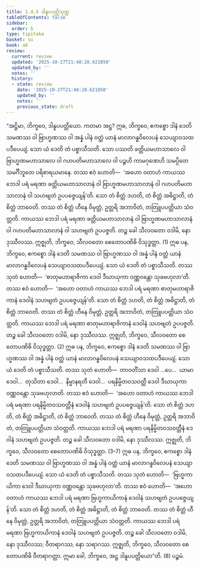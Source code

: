 ```yaml
---
title: 1.4.5 ဒါနူပပတ္တိသုတ္တ
tableOfContents: false
sidebar:
  order: 5
type: tipitaka
basket: su
book: a8
review:
  current: review
  updated: '2025-10-27T21:48:28.621850'
  updated_by: ''
  notes: ''
  history:
  - state: review
    date: '2025-10-27T21:48:28.621850'
    updated_by: ''
    notes: ''
    previous_state: draft
---
```



<ReviewStatus review={frontmatter.review} showDetails={true} />

<HypothesisAnnotation frontmatter={frontmatter} />

<DynamicBreadcrumb />

<Division number="35" book="a8" e="ch" v="17" p="70">

<Paragraph number="340" book="a8">
“အဋ္ဌိမာ, ဘိက္ခဝေ, ဒါနူပပတ္တိယော. ကတမာ အဋ္ဌ? ဣဓ, ဘိက္ခဝေ, ဧကစ္စော ဒါနံ ဒေတိ သမဏဿ ဝါ ဗြာဟ္မဏဿ ဝါ အန္နံ ပါနံ ဝတ္ထံ ယာနံ မာလာဂန္ဓဝိလေပနံ သေယျာဝသထပဒီပေယျံ. သော ယံ ဒေတိ တံ ပစ္စာသီသတိ. သော ပဿတိ ခတ္တိယမဟာသာလေ ဝါ ဗြာဟ္မဏမဟာသာလေ ဝါ ဂဟပတိမဟာသာလေ ဝါ ပဉ္စဟိ ကာမဂုဏေဟိ သမပ္ပိတေ သမင်္ဂီဘူတေ ပရိစာရယမာနေ. တဿ ဧဝံ ဟောတိ—  ‘အဟော ဝတာဟံ ကာယဿ ဘေဒါ ပရံ မရဏာ ခတ္တိယမဟာသာလာနံ ဝါ ဗြာဟ္မဏမဟာသာလာနံ ဝါ ဂဟပတိမဟာသာလာနံ ဝါ သဟဗျတံ ဥပပဇ္ဇေယျန်’တိ. သော တံ စိတ္တံ ဒဟတိ, တံ စိတ္တံ အဓိဋ္ဌာတိ, တံ စိတ္တံ ဘာဝေတိ. တဿ တံ စိတ္တံ ဟီနေ ဝိမုတ္တံ, ဥတ္တရိ အဘာဝိတံ, တတြူပပတ္တိယာ သံဝတ္တတိ. ကာယဿ ဘေဒါ ပရံ မရဏာ ခတ္တိယမဟာသာလာနံ ဝါ ဗြာဟ္မဏမဟာသာလာနံ ဝါ ဂဟပတိမဟာသာလာနံ ဝါ သဟဗျတံ ဥပပဇ္ဇတိ. တဉ္စ ခေါ သီလဝတော ဝဒါမိ, နော ဒုဿီလဿ. ဣဇ္ဈတိ, ဘိက္ခဝေ, သီလဝတော စေတောပဏိဓိ ဝိသုဒ္ဓတ္တာ. (1)
</Paragraph>

<Paragraph number="341" book="a8">
ဣဓ ပန, ဘိက္ခဝေ, ဧကစ္စော ဒါနံ ဒေတိ သမဏဿ ဝါ ဗြာဟ္မဏဿ ဝါ အန္နံ ပါနံ ဝတ္ထံ ယာနံ မာလာဂန္ဓဝိလေပနံ သေယျာဝသထပဒီပေယျံ. သော ယံ ဒေတိ တံ ပစ္စာသီသတိ. တဿ သုတံ ဟောတိ—  ‘စာတုမဟာရာဇိကာ ဒေဝါ ဒီဃာယုကာ ဝဏ္ဏဝန္တော သုခဗဟုလာ’တိ. တဿ ဧဝံ ဟောတိ—  ‘အဟော ဝတာဟံ ကာယဿ ဘေဒါ ပရံ မရဏာ စာတုမဟာရာဇိကာနံ ဒေဝါနံ သဟဗျတံ ဥပပဇ္ဇေယျန်’တိ. သော တံ စိတ္တံ ဒဟတိ, တံ စိတ္တံ အဓိဋ္ဌာတိ, တံ စိတ္တံ ဘာဝေတိ. တဿ တံ စိတ္တံ ဟီနေ ဝိမုတ္တံ, ဥတ္တရိ အဘာဝိတံ, တတြူပပတ္တိယာ သံဝတ္တတိ. ကာယဿ ဘေဒါ ပရံ မရဏာ စာတုမဟာရာဇိကာနံ ဒေဝါနံ သဟဗျတံ ဥပပဇ္ဇတိ. တဉ္စ ခေါ သီလဝတော ဝဒါမိ, နော ဒုဿီလဿ. ဣဇ္ဈတိ, ဘိက္ခဝေ, သီလဝတော စေတောပဏိဓိ ဝိသုဒ္ဓတ္တာ. (2)
</Paragraph>

<Paragraph number="342" book="a8">
ဣဓ ပန, ဘိက္ခဝေ, ဧကစ္စော ဒါနံ ဒေတိ သမဏဿ ဝါ ဗြာဟ္မဏဿ ဝါ အန္နံ ပါနံ ဝတ္ထံ ယာနံ မာလာဂန္ဓဝိလေပနံ သေယျာဝသထပဒီပေယျံ. သော ယံ ဒေတိ တံ ပစ္စာသီသတိ. တဿ သုတံ ဟောတိ—  တာဝတိံသာ ဒေဝါ …ပေ…  ယာမာ ဒေဝါ…  တုသိတာ ဒေဝါ…  နိမ္မာနရတီ ဒေဝါ…  ပရနိမ္မိတဝသဝတ္တီ ဒေဝါ ဒီဃာယုကာ ဝဏ္ဏဝန္တော သုခဗဟုလာတိ. တဿ ဧဝံ ဟောတိ—  ‘အဟော ဝတာဟံ ကာယဿ ဘေဒါ ပရံ မရဏာ ပရနိမ္မိတဝသဝတ္တီနံ ဒေဝါနံ သဟဗျတံ ဥပပဇ္ဇေယျန်’တိ. သော တံ စိတ္တံ ဒဟတိ, တံ စိတ္တံ အဓိဋ္ဌာတိ, တံ စိတ္တံ ဘာဝေတိ. တဿ တံ စိတ္တံ ဟီနေ ဝိမုတ္တံ, ဥတ္တရိ အဘာဝိတံ, တတြူပပတ္တိယာ သံဝတ္တတိ. ကာယဿ ဘေဒါ ပရံ မရဏာ ပရနိမ္မိတဝသဝတ္တီနံ ဒေဝါနံ သဟဗျတံ ဥပပဇ္ဇတိ. တဉ္စ ခေါ သီလဝတော ဝဒါမိ, နော ဒုဿီလဿ. ဣဇ္ဈတိ, ဘိက္ခဝေ, သီလဝတော စေတောပဏိဓိ ဝိသုဒ္ဓတ္တာ. (3–7)
</Paragraph>

<Paragraph number="343" book="a8">
ဣဓ ပန, ဘိက္ခဝေ, ဧကစ္စော ဒါနံ ဒေတိ သမဏဿ ဝါ ဗြာဟ္မဏဿ ဝါ အန္နံ ပါနံ ဝတ္ထံ ယာနံ မာလာဂန္ဓဝိလေပနံ သေယျာဝသထပဒီပေယျံ. သော ယံ ဒေတိ တံ ပစ္စာသီသတိ. တဿ သုတံ ဟောတိ—  ‘ဗြဟ္မကာယိကာ ဒေဝါ ဒီဃာယုကာ ဝဏ္ဏဝန္တော သုခဗဟုလာ’တိ. တဿ ဧဝံ ဟောတိ—  ‘အဟော ဝတာဟံ ကာယဿ ဘေဒါ ပရံ မရဏာ ဗြဟ္မကာယိကာနံ ဒေဝါနံ သဟဗျတံ ဥပပဇ္ဇေယျန်’တိ. သော တံ စိတ္တံ ဒဟတိ, တံ စိတ္တံ အဓိဋ္ဌာတိ, တံ စိတ္တံ ဘာဝေတိ. တဿ တံ စိတ္တံ ဟီနေ ဝိမုတ္တံ, ဥတ္တရိ အဘာဝိတံ, တတြူပပတ္တိယာ သံဝတ္တတိ. ကာယဿ ဘေဒါ ပရံ မရဏာ ဗြဟ္မကာယိကာနံ ဒေဝါနံ သဟဗျတံ ဥပပဇ္ဇတိ. တဉ္စ ခေါ သီလဝတော ဝဒါမိ, နော ဒုဿီလဿ; ဝီတရာဂဿ, နော သရာဂဿ. ဣဇ္ဈတိ, ဘိက္ခဝေ, သီလဝတော စေတောပဏိဓိ ဝီတရာဂတ္တာ. ဣမာ ခေါ, ဘိက္ခဝေ, အဋ္ဌ ဒါနူပပတ္တိယော”တိ. (8)

</Paragraph>
</Division>

<Paragraph number="344" type="center" book="a8">
ပဉ္စမံ.
</Paragraph>